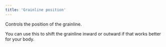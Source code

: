 ```yaml
---
title: 'Grainline position'
---
```


Controls the position of the grainline.

You can use this to shift the grainline inward or outward if that works better for your body.
